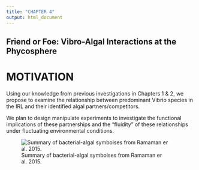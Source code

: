 ---
title: "CHAPTER 4"
output: html_document
---

## Friend or Foe: Vibro-Algal Interactions at the Phycosphere

# MOTIVATION 

Using our knowledge from previous investigations in Chapters 1 & 2, we propose to examine the relationship between predominant Vibrio species in the IRL and their identified algal partners/competitors. 

We plan to design manipulate experiments to investigate the functional implications of these partnerships and the "fluidity" of these relationships under fluctuating environmental conditions. 

![Summary of bacterial-algal symboises from Ramaman er al. 2015.](./ramanan_2015.png)